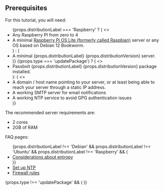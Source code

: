 
 ## Prerequisites

<div>
    For this tutorial, you will need:
    <ul>
        {props.distributionLabel === 'Raspberry' ? (
            <>
                <li>Any Raspberry PI from zero to 4</li>
                <li>A minimal <a href="https://www.raspberrypi.com/software/operating-systems/">Raspberry Pi OS Lite (formerly called Raspbian)</a> server or any OS based on Debian 12 Bookworm.</li>
            </>
        ) : (
            <li>A minimal {props.distributionLabel} {props.distributionVersion} server.</li>
        )}
        {(props.type === 'updatePackage') ? (
            <>
                <li>Passbolt {props.distributionLabel} {props.distributionVersion} package installed.</li>
            </>
        ): (
            <>
                <li>A domain / host name pointing to your server, or at least being able to reach your server through a static IP address.</li>
                <li>A working SMTP server for email notifications</li>
                <li>A working NTP service to avoid GPG authentication issues</li>
            </>
        )}
    </ul>
</div>



The recommended server requirements are:
- 2 cores
- 2GB of RAM

FAQ pages:

<div>
    <ul>
        {props.distributionLabel !== 'Debian' && props.distributionLabel !== 'Ubuntu' && props.distributionLabel !== 'Raspberry' && (
            <li><a href={"/docs/hosting/faq/why-should-I-install-haveged-on-vms"}>Considerations about entropy</a></li>
        )}
    <li><a href={"/docs/hosting/configure/ntp"}>Set up NTP</a></li>
    <li><a href={"/docs/hosting/configure/firewall-rules"}>Firewall rules</a></li>
    </ul>
</div>

{props.type !== 'updatePackage' && (
  <AdmonitionsInstallPrerequisites />
)}
